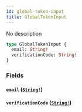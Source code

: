 ```yaml
---
id: global-token-input
title: GlobalTokenInput
---
```


No description

```graphql
type GlobalTokenInput {
  email: String!
  verificationCode: String!
}
```

### Fields

#### `email` ([`String!`](/graphql/scalars/string))

#### `verificationCode` ([`String!`](/graphql/scalars/string))
